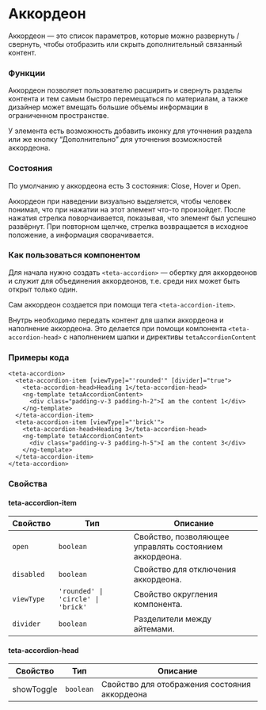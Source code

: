 
<Meta of={AccordionStories} />

# Аккордеон

Аккордеон — это список параметров, которые можно развернуть / свернуть, чтобы отобразить или скрыть дополнительный
связанный контент.

### Функции

Аккордеон позволяет пользователю расширить и свернуть разделы контента и тем самым быстро перемещаться по
материалам, а также дизайнер может вмещать большие объемы информации в ограниченном пространстве.

У элемента есть возможность добавить иконку для уточнения раздела или же кнопку “Дополнительно” для уточнения
возможностей аккордеона.

### Состояния

По умолчанию у аккордеона есть 3 состояния: Close, Hover и Open.

Аккордеон при наведении визуально выделяется, чтобы человек понимал, что при нажатии на этот элемент что-то
произойдет. После нажатия стрелка поворчаивается, показывая, что элемент был успешно развёрнут. При повторном
щелчке, стрелка возвращается в исходное положение, а информация сворачивается.

### Как пользоваться компонентом

Для начала нужно создать `<teta-accordion>` — обертку для аккордеонов и служит для объединения
аккордеонов, т.е. среди них может быть открыт только один.

Сам аккордеон создается при помощи тега `<teta-accordion-item>`.

Внутрь необходимо передать контент для шапки аккордеона и наполнение аккордеона. Это делается при помощи
компонента `<teta-accordion-head>` с наполнением шапки и директивы `tetaAccordionContent`

### Примеры кода

```
<teta-accordion>
  <teta-accordion-item [viewType]="'rounded'" [divider]="true">
    <teta-accordion-head>Heading 1</teta-accordion-head>
    <ng-template tetaAccordionContent>
      <div class="padding-v-3 padding-h-2">I am the content 1</div>
    </ng-template>
  </teta-accordion-item>
  <teta-accordion-item [viewType]="'brick'">
    <teta-accordion-head>Heading 3</teta-accordion-head>
    <ng-template tetaAccordionContent>
      <div class="padding-v-3 padding-h-5">I am the content 3</div>
    </ng-template>
  </teta-accordion-item>
</teta-accordion>
```

### Свойства

#### teta-accordion-item

| Свойство   | Тип                                | Описание                                               |
| ---------- | ---------------------------------- | ------------------------------------------------------ |
| `open`     | `boolean`                          | Свойство, позволяющее управлять состоянием аккордеона. |
| `disabled` | `boolean`                          | Свойство для отключения аккордеона.                    |
| `viewType` | `'rounded' \| 'circle' \| 'brick'` | Свойство округления компонента.                        |
| `divider`  | `boolean`                          | Разделители между айтемами.                            |

#### teta-accordion-head

| Свойство   | Тип       | Описание                                      |
| ---------- | --------- | --------------------------------------------- |
| showToggle | `boolean` | Свойство для отображения состояния аккордеона |
